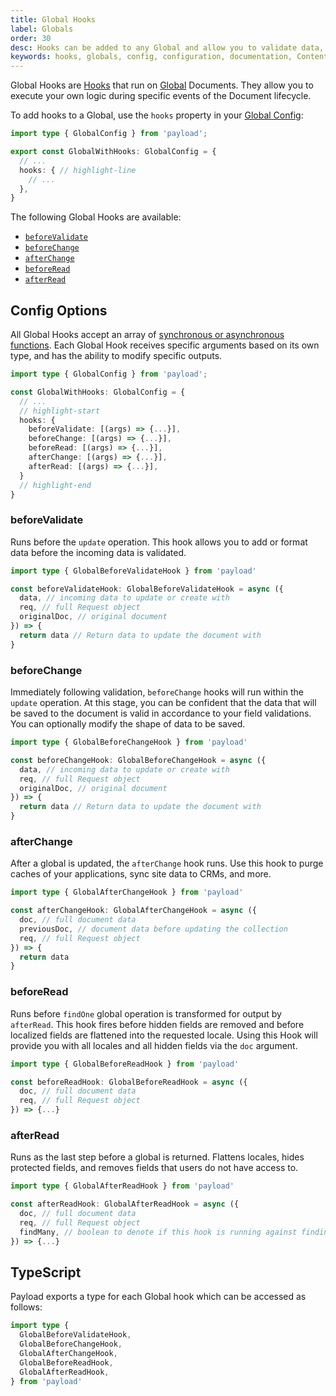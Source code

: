```yaml
---
title: Global Hooks
label: Globals
order: 30
desc: Hooks can be added to any Global and allow you to validate data, flatten locales, hide protected fields, remove fields and more.
keywords: hooks, globals, config, configuration, documentation, Content Management System, cms, headless, javascript, node, react, nextjs
---
```


Global Hooks are [Hooks](./overview) that run on [Global](../configuration/globals) Documents. They allow you to execute your own logic during specific events of the Document lifecycle.

To add hooks to a Global, use the `hooks` property in your [Global Config](../configuration/globals):

```ts
import type { GlobalConfig } from 'payload';

export const GlobalWithHooks: GlobalConfig = {
  // ...
  hooks: { // highlight-line
    // ...
  },
}
```

The following Global Hooks are available:

- [`beforeValidate`](#beforevalidate)
- [`beforeChange`](#beforechange)
- [`afterChange`](#afterchange)
- [`beforeRead`](#beforeread)
- [`afterRead`](#afterread)

## Config Options

All Global Hooks accept an array of [synchronous or asynchronous functions](./overview#async-vs-synchronous). Each Global Hook receives specific arguments based on its own type, and has the ability to modify specific outputs.

```ts
import type { GlobalConfig } from 'payload';

const GlobalWithHooks: GlobalConfig = {
  // ...
  // highlight-start
  hooks: {
    beforeValidate: [(args) => {...}],
    beforeChange: [(args) => {...}],
    beforeRead: [(args) => {...}],
    afterChange: [(args) => {...}],
    afterRead: [(args) => {...}],
  }
  // highlight-end
}
```

### beforeValidate

Runs before the `update` operation. This hook allows you to add or format data before the incoming data is validated.

```ts
import type { GlobalBeforeValidateHook } from 'payload'

const beforeValidateHook: GlobalBeforeValidateHook = async ({
  data, // incoming data to update or create with
  req, // full Request object
  originalDoc, // original document
}) => {
  return data // Return data to update the document with
}
```

### beforeChange

Immediately following validation, `beforeChange` hooks will run within the `update` operation. At this stage, you can be confident that the data that will be saved to the document is valid in accordance to your field validations. You can optionally modify the shape of data to be saved.

```ts
import type { GlobalBeforeChangeHook } from 'payload'

const beforeChangeHook: GlobalBeforeChangeHook = async ({
  data, // incoming data to update or create with
  req, // full Request object
  originalDoc, // original document
}) => {
  return data // Return data to update the document with
}
```

### afterChange

After a global is updated, the `afterChange` hook runs. Use this hook to purge caches of your applications, sync site data to CRMs, and more.

```ts
import type { GlobalAfterChangeHook } from 'payload'

const afterChangeHook: GlobalAfterChangeHook = async ({
  doc, // full document data
  previousDoc, // document data before updating the collection
  req, // full Request object
}) => {
  return data
}
```

### beforeRead

Runs before `findOne` global operation is transformed for output by `afterRead`. This hook fires before hidden fields are removed and before localized fields are flattened into the requested locale. Using this Hook will provide you with all locales and all hidden fields via the `doc` argument.

```ts
import type { GlobalBeforeReadHook } from 'payload'

const beforeReadHook: GlobalBeforeReadHook = async ({
  doc, // full document data
  req, // full Request object
}) => {...}
```

### afterRead

Runs as the last step before a global is returned. Flattens locales, hides protected fields, and removes fields that users do not have access to.

```ts
import type { GlobalAfterReadHook } from 'payload'

const afterReadHook: GlobalAfterReadHook = async ({
  doc, // full document data
  req, // full Request object
  findMany, // boolean to denote if this hook is running against finding one, or finding many (useful in versions)
}) => {...}
```

## TypeScript

Payload exports a type for each Global hook which can be accessed as follows:

```ts
import type {
  GlobalBeforeValidateHook,
  GlobalBeforeChangeHook,
  GlobalAfterChangeHook,
  GlobalBeforeReadHook,
  GlobalAfterReadHook,
} from 'payload'
```
